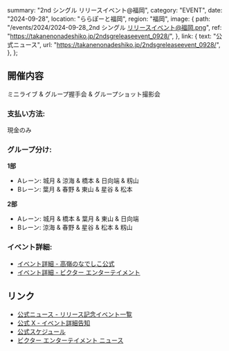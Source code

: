   summary: "2nd シングル リリースイベント@福岡",
  category: "EVENT",
  date: "2024-09-28",
  location: "ららぽーと福岡",
  region: "福岡",
  image: {
    path: "/events/2024/2024-09-28_2nd シングル リリースイベント@福岡.png",
    ref: "https://takanenonadeshiko.jp/2ndsgreleaseevent_0928/",
  },
  link: {
    text: "公式ニュース",
    url: "https://takanenonadeshiko.jp/2ndsgreleaseevent_0928/",
  },
};

## 開催内容

ミニライブ & グループ握手会 & グループショット撮影会

### 支払い方法:

現金のみ

### グループ分け:

**1部**

- Aレーン: 城月 & 涼海 & 橋本 & 日向端 & 籾山
- Bレーン: 葉月 & 春野 & 東山 & 星谷 & 松本

**2部**

- Aレーン: 城月 & 橋本 & 葉月 & 東山 & 日向端
- Bレーン: 涼海 & 春野 & 星谷 & 松本 & 籾山

### イベント詳細:

- [イベント詳細 - 高嶺のなでしこ公式](https://takanenonadeshiko.jp/2ndsgreleaseevent_0928/)
- [イベント詳細 - ビクター エンターテイメント](https://www.jvcmusic.co.jp/-/News/A028511/22.html)

## リンク

- [公式ニュース - リリース記念イベント一覧](https://takanenonadeshiko.jp/2ndsgreleaseevent_all/)
- [公式 X - イベント詳細告知](https://x.com/takanenofficial/status/1833865384518107256)
- [公式スケジュール](https://takanenonadeshiko.jp/events/event/2ndシングル「タイトル未定」リリースイベント/)
- [ビクター エンターテイメント ニュース](https://www.jvcmusic.co.jp/-/News/A028511/16.html)
